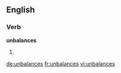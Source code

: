 ==English==

===Verb===
'''unbalances'''

# {{en-third-person singular of|unbalance}}

[[de:unbalances]]
[[fr:unbalances]]
[[vi:unbalances]]